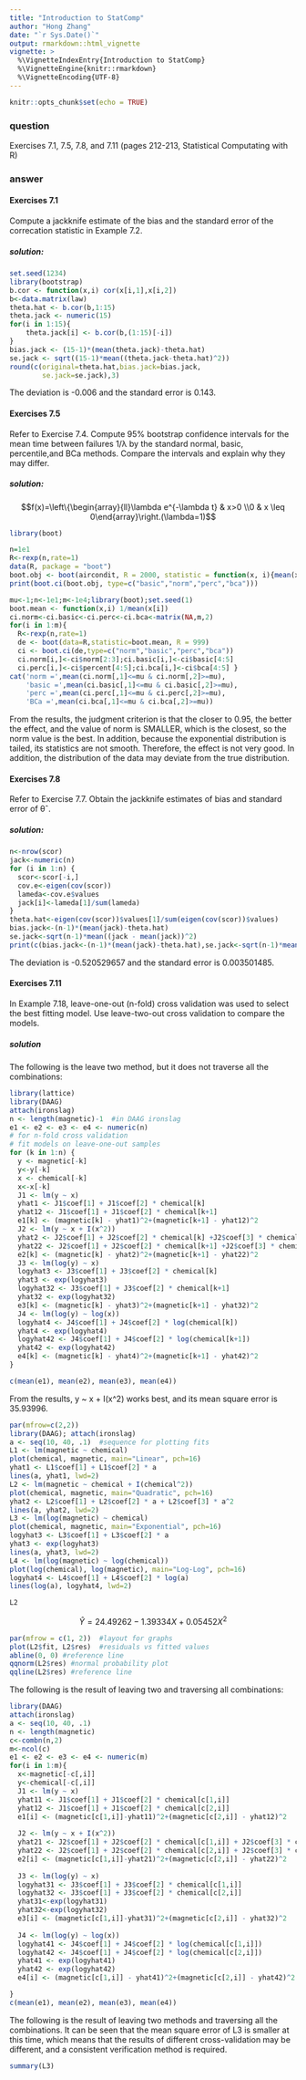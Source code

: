 ---
title: "Introduction to StatComp"
author: "Hong Zhang"
date: "`r Sys.Date()`"
output: rmarkdown::html_vignette
vignette: >
  %\VignetteIndexEntry{Introduction to StatComp}
  %\VignetteEngine{knitr::rmarkdown}
  %\VignetteEncoding{UTF-8}
---

```{r setup, include=FALSE}
knitr::opts_chunk$set(echo = TRUE)
```

### question
Exercises 7.1, 7.5, 7.8, and 7.11 (pages 212-213, Statistical Computating with R)

### answer
#### **Exercises 7.1**
Compute a jackknife estimate of the bias and the standard error of the correcation statistic in Example 7.2.

##### solution:
```{r warning=FALSE}
set.seed(1234)
library(bootstrap)
b.cor <- function(x,i) cor(x[i,1],x[i,2])
b<-data.matrix(law)
theta.hat <- b.cor(b,1:15)
theta.jack <- numeric(15)
for(i in 1:15){
    theta.jack[i] <- b.cor(b,(1:15)[-i])
}
bias.jack <- (15-1)*(mean(theta.jack)-theta.hat)
se.jack <- sqrt((15-1)*mean((theta.jack-theta.hat)^2))
round(c(original=theta.hat,bias.jack=bias.jack,
        se.jack=se.jack),3)
```
The deviation is -0.006 and the standard error is 0.143.

#### **Exercises 7.5**
Refer to Exercise 7.4. Compute 95% bootstrap confidence intervals for the mean time between failures 1/λ by the standard normal, basic, percentile,and BCa methods. Compare the intervals and explain why they may differ.

##### solution:
$$f(x)=\left\{\begin{array}{ll}\lambda e^{-\lambda t} & x>0 \\0 & x \leq 0\end{array}\right.(\lambda=1)$$
```{r}
library(boot)
```


```{r}
n=1e1
R<-rexp(n,rate=1)
data(R, package = "boot") 
boot.obj <- boot(aircondit, R = 2000, statistic = function(x, i){mean(x[i,1])})
print(boot.ci(boot.obj, type=c("basic","norm","perc","bca")))
```

```{r message=FALSE, warning=FALSE, paged.print=FALSE}
mu<-1;n<-1e1;m<-1e4;library(boot);set.seed(1)
boot.mean <- function(x,i) 1/mean(x[i])
ci.norm<-ci.basic<-ci.perc<-ci.bca<-matrix(NA,m,2)
for(i in 1:m){
  R<-rexp(n,rate=1)
  de <- boot(data=R,statistic=boot.mean, R = 999)
  ci <- boot.ci(de,type=c("norm","basic","perc","bca"))
  ci.norm[i,]<-ci$norm[2:3];ci.basic[i,]<-ci$basic[4:5]
  ci.perc[i,]<-ci$percent[4:5];ci.bca[i,]<-ci$bca[4:5] }
cat('norm =',mean(ci.norm[,1]<=mu & ci.norm[,2]>=mu),
    'basic =',mean(ci.basic[,1]<=mu & ci.basic[,2]>=mu),
    'perc =',mean(ci.perc[,1]<=mu & ci.perc[,2]>=mu),
    'BCa =',mean(ci.bca[,1]<=mu & ci.bca[,2]>=mu))
```
From the results, the judgment criterion is that the closer to 0.95, the better the effect, and the value of norm is SMALLER, which is the closest, so the norm value is the best. In addition, because the exponential distribution is tailed, its statistics are not smooth. Therefore, the effect is not very good. In addition, the distribution of the data may deviate from the true distribution.


#### **Exercises 7.8**
Refer to Exercise 7.7. Obtain the jackknife estimates of bias and standard
error of θˆ.

##### solution:
```{r}
n<-nrow(scor)
jack<-numeric(n) 
for (i in 1:n) {
  scor<-scor[-i,]
  cov.e<-eigen(cov(scor))
  lameda<-cov.e$values
  jack[i]<-lameda[1]/sum(lameda)
}
theta.hat<-eigen(cov(scor))$values[1]/sum(eigen(cov(scor))$values)
bias.jack<-(n-1)*(mean(jack)-theta.hat)
se.jack<-sqrt(n-1)*mean((jack - mean(jack))^2)
print(c(bias.jack<-(n-1)*(mean(jack)-theta.hat),se.jack<-sqrt(n-1)*mean((jack - mean(jack))^2)))
```
The deviation is -0.520529657 and the standard error is 0.003501485.

#### **Exercises 7.11**
In Example 7.18, leave-one-out (n-fold) cross validation was used to select the
best fitting model. Use leave-two-out cross validation to compare the models.

##### solution
The following is the leave two method, but it does not traverse all the combinations:
```{r message=FALSE, warning=FALSE, paged.print=TRUE}
library(lattice)
library(DAAG)
attach(ironslag)
n <- length(magnetic)-1  #in DAAG ironslag
e1 <- e2 <- e3 <- e4 <- numeric(n)
# for n-fold cross validation
# fit models on leave-one-out samples
for (k in 1:n) {
  y <- magnetic[-k]
  y<-y[-k]
  x <- chemical[-k]
  x<-x[-k]
  J1 <- lm(y ~ x)
  yhat1 <- J1$coef[1] + J1$coef[2] * chemical[k]
  yhat12 <- J1$coef[1] + J1$coef[2] * chemical[k+1]
  e1[k] <- (magnetic[k] - yhat1)^2+(magnetic[k+1] - yhat12)^2
  J2 <- lm(y ~ x + I(x^2))
  yhat2 <- J2$coef[1] + J2$coef[2] * chemical[k] +J2$coef[3] * chemical[k]^2
  yhat22 <- J2$coef[1] + J2$coef[2] * chemical[k+1] +J2$coef[3] * chemical[k+1]^2
  e2[k] <- (magnetic[k] - yhat2)^2+(magnetic[k+1] - yhat22)^2
  J3 <- lm(log(y) ~ x)
  logyhat3 <- J3$coef[1] + J3$coef[2] * chemical[k]
  yhat3 <- exp(logyhat3)
  logyhat32 <- J3$coef[1] + J3$coef[2] * chemical[k+1]
  yhat32 <- exp(logyhat32)
  e3[k] <- (magnetic[k] - yhat3)^2+(magnetic[k+1] - yhat32)^2
  J4 <- lm(log(y) ~ log(x))
  logyhat4 <- J4$coef[1] + J4$coef[2] * log(chemical[k])
  yhat4 <- exp(logyhat4)
  logyhat42 <- J4$coef[1] + J4$coef[2] * log(chemical[k+1])
  yhat42 <- exp(logyhat42)
  e4[k] <- (magnetic[k] - yhat4)^2+(magnetic[k+1] - yhat42)^2
}
```

```{r}
c(mean(e1), mean(e2), mean(e3), mean(e4))
```
From the results, y ~ x + I(x^2) works best, and its mean square error is 35.93996.
```{r message=FALSE, warning=FALSE}
par(mfrow=c(2,2))
library(DAAG); attach(ironslag)
a <- seq(10, 40, .1)  #sequence for plotting fits
L1 <- lm(magnetic ~ chemical)
plot(chemical, magnetic, main="Linear", pch=16)
yhat1 <- L1$coef[1] + L1$coef[2] * a
lines(a, yhat1, lwd=2)
L2 <- lm(magnetic ~ chemical + I(chemical^2))
plot(chemical, magnetic, main="Quadratic", pch=16)
yhat2 <- L2$coef[1] + L2$coef[2] * a + L2$coef[3] * a^2
lines(a, yhat2, lwd=2)
L3 <- lm(log(magnetic) ~ chemical)
plot(chemical, magnetic, main="Exponential", pch=16)
logyhat3 <- L3$coef[1] + L3$coef[2] * a
yhat3 <- exp(logyhat3)
lines(a, yhat3, lwd=2)
L4 <- lm(log(magnetic) ~ log(chemical))
plot(log(chemical), log(magnetic), main="Log-Log", pch=16)
logyhat4 <- L4$coef[1] + L4$coef[2] * log(a)
lines(log(a), logyhat4, lwd=2)
```
```{r}
L2
```
$$\hat{Y}=24.49262-1.39334 X+0.05452 X^{2}$$
```{r}
par(mfrow = c(1, 2))  #layout for graphs
plot(L2$fit, L2$res)  #residuals vs fitted values
abline(0, 0) #reference line
qqnorm(L2$res) #normal probability plot
qqline(L2$res) #reference line
```

The following is the result of leaving two and traversing all combinations:

```{r message=FALSE, warning=FALSE}
library(DAAG)
attach(ironslag)
a <- seq(10, 40, .1)
n <- length(magnetic)
c<-combn(n,2)
m<-ncol(c)
e1 <- e2 <- e3 <- e4 <- numeric(m)
for(i in 1:m){
  x<-magnetic[-c[,i]]
  y<-chemical[-c[,i]]
  J1 <- lm(y ~ x)
  yhat11 <- J1$coef[1] + J1$coef[2] * chemical[c[1,i]] 
  yhat12 <- J1$coef[1] + J1$coef[2] * chemical[c[2,i]] 
  e1[i] <- (magnetic[c[1,i]]-yhat11)^2+(magnetic[c[2,i]] - yhat12)^2
  
  J2 <- lm(y ~ x + I(x^2))
  yhat21 <- J2$coef[1] + J2$coef[2] * chemical[c[1,i]] + J2$coef[3] * chemical[c[1,i]]^2
  yhat22 <- J2$coef[1] + J2$coef[2] * chemical[c[2,i]] + J2$coef[3] * chemical[c[2,i]]^2
  e2[i] <- (magnetic[c[1,i]]-yhat21)^2+(magnetic[c[2,i]] - yhat22)^2
  
  J3 <- lm(log(y) ~ x)
  logyhat31 <- J3$coef[1] + J3$coef[2] * chemical[c[1,i]] 
  logyhat32 <- J3$coef[1] + J3$coef[2] * chemical[c[2,i]] 
  yhat31<-exp(logyhat31)
  yhat32<-exp(logyhat32)
  e3[i] <- (magnetic[c[1,i]]-yhat31)^2+(magnetic[c[2,i]] - yhat32)^2
  
  J4 <- lm(log(y) ~ log(x))
  logyhat41 <- J4$coef[1] + J4$coef[2] * log(chemical[c[1,i]])
  logyhat42 <- J4$coef[1] + J4$coef[2] * log(chemical[c[2,i]]) 
  yhat41 <- exp(logyhat41) 
  yhat42 <- exp(logyhat42) 
  e4[i] <- (magnetic[c[1,i]] - yhat41)^2+(magnetic[c[2,i]] - yhat42)^2

}
c(mean(e1), mean(e2), mean(e3), mean(e4))
```
The following is the result of leaving two methods and traversing all the combinations. It can be seen that the mean square error of L3 is smaller at this time, which means that the results of different cross-validation may be different, and a consistent verification method is required.

```{r}
summary(L3)
```







